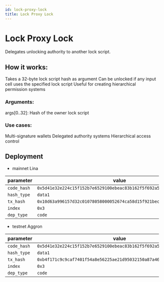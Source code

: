 ```yaml
---
id: lock-proxy-lock
title: Lock Proxy Lock
---
```


# Lock Proxy Lock

Delegates unlocking authority to another lock script.

## How it works:

Takes a 32-byte lock script hash as argument
Can be unlocked if any input cell uses the specified lock script
Useful for creating hierarchical permission systems

### Arguments:

args[0..32]: Hash of the owner lock script

### Use cases:

Multi-signature wallets
Delegated authority systems
Hierarchical access control

## Deployment

- mainnet Lina

| parameter   | value                                                                |
| ----------- | -------------------------------------------------------------------- |
| `code_hash` | `0x5d41e32e224c15f152b7e6529100ebeac83b162f5f692a5365774dad2c1a1d02` |
| `hash_type` | `data1`                                                              |
| `tx_hash`   | `0x10d63a996157d32c01078058000052674ca58d15f921bec7f1dcdac2160eb66b` |
| `index`     | `0x3`                                                                |
| `dep_type`  | `code`                                                               |

- testnet Aggron

| parameter   | value                                                                |
| ----------- | -------------------------------------------------------------------- |
| `code_hash` | `0x5d41e32e224c15f152b7e6529100ebeac83b162f5f692a5365774dad2c1a1d02` |
| `hash_type` | `data1`                                                              |
| `tx_hash`   | `0xb4f171c9c9caf7401f54a8e56225ae21d95032150a87a4678eac3f66a3137b93` |
| `index`     | `0x3`                                                                |
| `dep_type`  | `code`                                                               |
